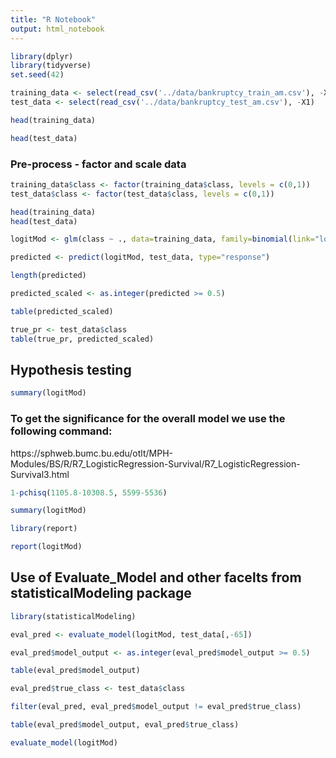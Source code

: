 ```yaml
---
title: "R Notebook"
output: html_notebook
---
```


```r
library(dplyr)
library(tidyverse)
set.seed(42)
```


```r
training_data <- select(read_csv('../data/bankruptcy_train_am.csv'), -X1)
test_data <- select(read_csv('../data/bankruptcy_test_am.csv'), -X1)
```

```r
head(training_data)
```
```r
head(test_data)
```


### Pre-process - factor and scale data



```r
training_data$class <- factor(training_data$class, levels = c(0,1))
test_data$class <- factor(test_data$class, levels = c(0,1))
```


```r
head(training_data)
head(test_data)
```



```r
logitMod <- glm(class ~ ., data=training_data, family=binomial(link="logit"))

```

```r
predicted <- predict(logitMod, test_data, type="response")
```

```r
length(predicted)
```

```r
predicted_scaled <- as.integer(predicted >= 0.5)
```

```r
table(predicted_scaled)
```

```r
true_pr <- test_data$class
table(true_pr, predicted_scaled)
```

## Hypothesis testing
```r
summary(logitMod)
```



### To get the significance for the overall model we use the following command:
https://sphweb.bumc.bu.edu/otlt/MPH-Modules/BS/R/R7_LogisticRegression-Survival/R7_LogisticRegression-Survival3.html

```r
1-pchisq(1105.8-10308.5, 5599-5536)
```

```r
summary(logitMod)
```


```r
library(report)
```

```r
report(logitMod)
```


## Use of Evaluate_Model and other facelts from statisticalModeling package
```r
library(statisticalModeling)
```


```r
eval_pred <- evaluate_model(logitMod, test_data[,-65])
```

```r
eval_pred$model_output <- as.integer(eval_pred$model_output >= 0.5)
```

```r
table(eval_pred$model_output)
```

```r
eval_pred$true_class <- test_data$class
```

```r
filter(eval_pred, eval_pred$model_output != eval_pred$true_class)
```
```r
table(eval_pred$model_output, eval_pred$true_class)
```

```r
evaluate_model(logitMod)
```


